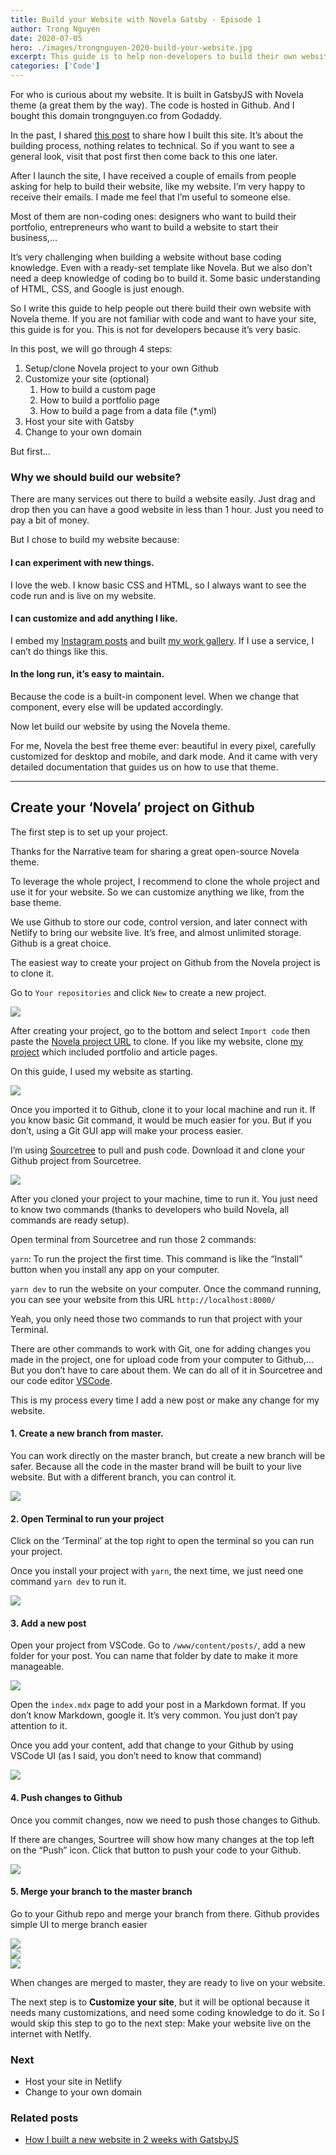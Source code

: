 ```yaml
---
title: Build your Website with Novela Gatsby - Episode 1
author: Trong Nguyen
date: 2020-07-05
hero: ./images/trongnguyen-2020-build-your-website.jpg
excerpt: This guide is to help non-developers to build their own website with the Novela theme
categories: ['Code']
---
```


For who is curious about my website. It is built in GatsbyJS with Novela theme (a great them by the way). The code is hosted in Github. And I bought this domain trongnguyen.co from Godaddy.

In the past, I shared [this post](https://trongnguyen.co/how-i-built-a-new-website-in-2-weeks-with-gatsbyjs) to share how I built this site. It’s about the building process, nothing relates to technical. So if you want to see a general look, visit that post first then come back to this one later.

After I launch the site, I have received a couple of emails from people asking for help to build their website, like my website. I’m very happy to receive their emails. I made me feel that I’m useful to someone else.

Most of them are non-coding ones: designers who want to build their portfolio, entrepreneurs who want to build a website to start their business,…

It’s very challenging when building a website without base coding knowledge. Even with a ready-set template like Novela. But we also don’t need a deep knowledge of coding bo to build it. Some basic understanding of HTML, CSS, and Google is just enough.

So I write this guide to help people out there build their own website with Novela theme. If you are not familiar with code and want to have your site, this guide is for you. This is not for developers because it’s very basic.

In this post, we will go through 4 steps:

1. Setup/clone Novela project to your own Github
2. Customize your site (optional)
    1. How to build a custom page
    2. How to build a portfolio page
    3. How to build a page from a data file (*.yml)
3. Host your site with Gatsby
4. Change to your own domain

But first…

### Why we should build our website?
There are many services out there to build a website easily. Just drag and drop then you can have a good website in less than 1 hour. Just you need to pay a bit of money.

But I chose to build my website because:

#### I can experiment with new things.
I love the web. I know basic CSS and HTML, so I always want to see the code run and is live on my website.

#### I can customize and add anything I like.
I embed my [Instagram posts](https://trongnguyen.co/design-tips) and built [my work gallery](https://trongnguyen.co/gallery). If I use a service, I can’t do things like this.

#### In the long run, it’s easy to maintain.
Because the code is a built-in component level. When we change that component, every else will be updated accordingly.

Now let build our website by using the Novela theme.

For me, Novela the best free theme ever: beautiful in every pixel, carefully customized for desktop and mobile, and dark mode. And it came with very detailed documentation that guides us on how to use that theme.

---

## Create your ‘Novela’ project on Github
The first step is to set up your project.

Thanks for the Narrative team for sharing a great open-source Novela theme.

To leverage the whole project, I recommend to clone the whole project and use it for your website. So we can customize anything we like, from the base theme.

We use Github to store our code, control version, and later connect with Netlify to bring our website live. It’s free, and almost unlimited storage. Github is a great choice.

The easiest way to create your project on Github from the Novela project is to clone it.

Go to `Your repositories` and click `New` to create a new project.

<div class="Image__Small">
  <img src="./images/trongnguyen-2020-build-your-website-1.jpg" />
</div>

After creating your project, go to the bottom and select `Import code` then paste the [Novela project URL](https://github.com/narative/gatsby-theme-novela) to clone. If you like my website, clone [my project](https://github.com/tantrongtt/blog-novela) which included portfolio and article pages.

On this guide, I used my website as starting.

<div class="Image__Small">
  <img src="./images/trongnguyen-2020-build-your-website-2.jpg" />
</div>

Once you imported it to Github, clone it to your local machine and run it. If you know basic Git command, it would be much easier for you. But if you don’t, using a Git GUI app will make your process easier.

I’m using [Sourcetree](https://www.sourcetreeapp.com) to pull and push code. Download it and clone your Github project from Sourcetree.

<div class="Image__Small">
  <img src="./images/trongnguyen-2020-build-your-website-3.jpg" />
</div>

After you cloned your project to your machine, time to run it. You just need to know two commands (thanks to developers who build Novela, all commands are ready setup).

Open terminal from Sourcetree and run those 2 commands:

`yarn`: To run the project the first time. This command is like the “Install” button when you install any app on your computer.

`yarn dev` to run the website on your computer. Once the command running, you can see your website from this URL
`http://localhost:8000/`

Yeah, you only need those two commands to run that project with your Terminal.

There are other commands to work with Git, one for adding changes you made in the project, one for upload code from your computer to Github,… But you don’t have to care about them. We can do all of it in Sourcetree and our code editor [VSCode](https://code.visualstudio.com).

This is my process every time I add a new post or make any change for my website.

#### 1. Create a new branch from master.
You can work directly on the master branch, but create a new branch will be safer. Because all the code in the master brand will be built to your live website. But with a different branch, you can control it.

<div class="Image__Small">
  <img src="./images/trongnguyen-2020-build-your-website-4.jpg" />
</div>

#### 2. Open Terminal to run your project
Click on the ‘Terminal’ at the top right to open the terminal so you can run your project.

Once you install your project with `yarn`, the next time, we just need one command `yarn dev` to run it.

<div class="Image__Small">
  <img src="./images/trongnguyen-2020-build-your-website-5.jpg" />
</div>

#### 3. Add a new post

Open your project from VSCode. Go to `/www/content/posts/`, add a new folder for your post. You can name that folder by date to make it more manageable.

<div class="Image__Small">
  <img src="./images/trongnguyen-2020-build-your-website-6.jpg" />
</div>

Open the `index.mdx` page to add your post in a Markdown format. If you don’t know Markdown, google it. It’s very common. You just don’t pay attention to it.

Once you add your content, add that change to your Github by using VSCode UI (as I said, you don’t need to know that command)

<div class="Image__Small">
  <img src="./images/trongnguyen-2020-build-your-website-7.jpg" />
</div>

#### 4. Push changes to Github
Once you commit changes, now we need to push those changes to Github.

If there are changes, Sourtree will show how many changes at the top left on the “Push” icon. Click that button to push your code to your Github.

<div class="Image__Small">
  <img src="./images/trongnguyen-2020-build-your-website-8.jpg" />
</div>

#### 5. Merge your branch to the master branch

Go to your Github repo and merge your branch from there. Github provides simple UI to merge branch easier

<div class="Image__Small">
  <img src="./images/trongnguyen-2020-build-your-website-9.jpg" />
</div>

<div class="Image__Small">
  <img src="./images/trongnguyen-2020-build-your-website-10.jpg" />
</div>

<div class="Image__Small">
  <img src="./images/trongnguyen-2020-build-your-website-11.jpg" />
</div>

When changes are merged to master, they are ready to live on your website.

The next step is to **Customize your site**, but it will be optional because it needs many customizations, and need some coding knowledge to do it. So I would skip this step to go to the next step: Make your website live on the internet with Netlfy.

### Next
* Host your site in Netlify
* Change to your own domain

### Related posts
- [How I built a new website in 2 weeks with GatsbyJS](https://trongnguyen.co/how-i-built-a-new-website-in-2-weeks-with-gatsbyjs)
